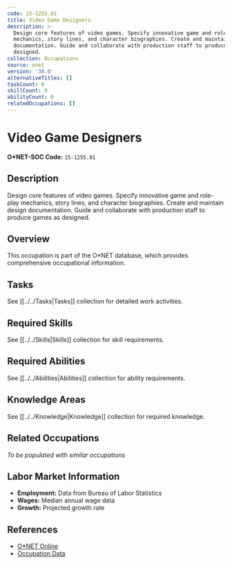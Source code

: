 ```yaml
---
code: 15-1255.01
title: Video Game Designers
description: >-
  Design core features of video games. Specify innovative game and role-play
  mechanics, story lines, and character biographies. Create and maintain design
  documentation. Guide and collaborate with production staff to produce games as
  designed.
collection: Occupations
source: onet
version: '30.0'
alternativeTitles: []
taskCount: 0
skillCount: 0
abilityCount: 0
relatedOccupations: []
---
```

# Video Game Designers

**O*NET-SOC Code:** `15-1255.01`

## Description

Design core features of video games. Specify innovative game and role-play mechanics, story lines, and character biographies. Create and maintain design documentation. Guide and collaborate with production staff to produce games as designed.

## Overview

This occupation is part of the O*NET database, which provides comprehensive occupational information.

## Tasks

See [[../../Tasks|Tasks]] collection for detailed work activities.

## Required Skills

See [[../../Skills|Skills]] collection for skill requirements.

## Required Abilities

See [[../../Abilities|Abilities]] collection for ability requirements.

## Knowledge Areas

See [[../../Knowledge|Knowledge]] collection for required knowledge.

## Related Occupations

*To be populated with similar occupations*

## Labor Market Information

- **Employment:** Data from Bureau of Labor Statistics
- **Wages:** Median annual wage data
- **Growth:** Projected growth rate

## References

- [O*NET Online](https://www.onetonline.org/link/summary/15-1255.01)
- [Occupation Data](https://www.onetcenter.org/)
